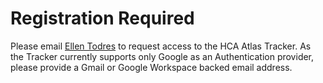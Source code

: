 # Registration Required

Please email [Ellen Todres](mailto:etodres@humancellatlas.org) to request access to the HCA Atlas Tracker.
As the Tracker currently supports only Google as an Authentication provider, please provide a Gmail or Google Workspace backed email address.
